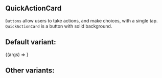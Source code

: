 
<Meta title="Core/QuickActionCard" component={QuickActionCard} />

## QuickActionCard

`Buttons` allow users to take actions, and make choices, with a single tap.
`QuickActionCard` is a button with solid background.

## Default variant:

<Canvas>
  <Story
    name="Default"
    args={{ quickActions: quickActionTestData, title: "Quick Actions" }}
  >
    {(args) => <QuickActionCard {...args} />}
  </Story>
</Canvas>

## Other variants:

<ArgsTable of={QuickActionCard} />
